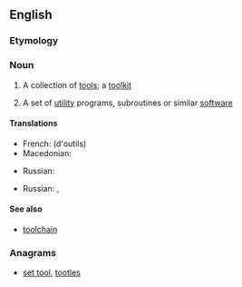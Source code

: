 ==English==

===Etymology===
{{compound|tool|set}}

===Noun===
{{en-noun}}

# A collection of [[tool]]s; a [[toolkit]]
# {{computing}} A set of [[utility]] programs, subroutines or similar [[software]]

====Translations====
{{trans-top|collection of tools}}
* French: {{t+|fr|jeu|m}} (d'outils)
* Macedonian: {{t|mk|прибор|m|tr=príbor|sc=Cyrl}}
{{trans-mid}}
* Russian: {{t-|ru|набор инструментов|m|tr=nabór instruméntov|sc=Cyrl}}
{{trans-bottom}}

{{trans-top|set of utility programs, subroutines or similar software}}
* Russian: {{t-|ru|инструментальные средства|n|p|tr=instrumentálʹnyje srédstva|sc=Cyrl}}, {{t-|ru|пакет программ|m|tr=pakét prográmm|sc=Cyrl}}
{{trans-mid}}
{{trans-bottom}}

====See also====
* [[toolchain]]

===Anagrams===
* [[set tool#English|set tool]], [[tootles#English|tootles]]